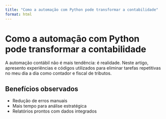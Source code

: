 ```yaml
---
title: "Como a automação com Python pode transformar a contabilidade"
format: html
---
```


# Como a automação com Python pode transformar a contabilidade

A automação contábil não é mais tendência: é realidade. Neste artigo, apresento experiências e códigos utilizados para eliminar tarefas repetitivas no meu dia a dia como contador e fiscal de tributos.

## Benefícios observados

- Redução de erros manuais
- Mais tempo para análise estratégica
- Relatórios prontos com dados integrados
